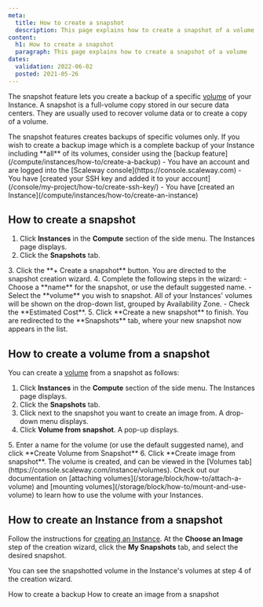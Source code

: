 ```yaml
---
meta:
  title: How to create a snapshot
  description: This page explains how to create a snapshot of a volume
content:
  h1: How to create a snapshot
  paragraph: This page explains how to create a snapshot of a volume
dates:
  validation: 2022-06-02
  posted: 2021-05-26 
---
```


The snapshot feature lets you create a backup of a specific [volume](/compute/instances/concepts/#volumes) of your Instance. A snapshot is a full-volume copy stored in our secure data centers. They are usually used to recover volume data or to create a copy of a volume.

<Message type="note">
The snapshot features creates backups of specific volumes only. If you wish to create a backup image which is a complete backup of your Instance including **all** of its volumes, consider using the [backup feature](/compute/instances/how-to/create-a-backup)
</Message>

<Message type="requirement">
  - You have an account and are logged into the [Scaleway console](https://console.scaleway.com)
  - You have [created your SSH key and added it to your account](/console/my-project/how-to/create-ssh-key/)
  - You have [created an Instance](/compute/instances/how-to/create-an-instance)
</Message>

## How to create a snapshot

1. Click **Instances** in the **Compute** section of the side menu. The Instances page displays.
2. Click the **Snapshots** tab.
  <Lightbox src="scaleway-create-a-snapshot.webp" alt="" />
3. Click the **+ Create a snapshot** button. You are directed to the snapshot creation wizard.
4. Complete the following steps in the wizard: 
    - Choose a **name** for the snapshot, or use the default suggested name.
    - Select the **volume** you wish to snapshot. All of your Instances' volumes will be shown on the drop-down list, grouped by Availability Zone.
    - Check the **Estimated Cost**.
5. Click **Create a new snapshot** to finish. You are redirected to the **Snapshots** tab, where your new snapshot now appears in the list.

## How to create a volume from a snapshot

You can create a [volume](/compute/instances/concepts/#volume) from a snapshot as follows:

1. Click **Instances** in the **Compute** section of the side menu. The Instances page displays.
2. Click the **Snapshots** tab.
3. Click <Icon name="more" /> next to the snapshot you want to create an image from. A drop-down menu displays.
4. Click **Volume from snapshot**. A pop-up displays.
  <Lightbox src="scaleway-volume-from-snapshot.webp" alt="" />
5. Enter a name for the volume (or use the default suggested name), and click **Create Volume from Snapshot**
6. Click **Create image from snapshot**. 
The volume is created, and can be viewed in the [Volumes tab](https://console.scaleway.com/instance/volumes). Check out our documentation on [attaching volumes](/storage/block/how-to/attach-a-volume) and [mounting volumes](/storage/block/how-to/mount-and-use-volume) to learn how to use the volume with your Instances.

## How to create an Instance from a snapshot

Follow the instructions for [creating an Instance](/compute/instances/how-to/create-an-instance). At the **Choose an Image** step of the creation wizard, click the **My Snapshots** tab, and select the desired snapshot.

<Lightbox src="scaleway-create-from-snapshot.webp" alt="" />

You can see the snapshotted volume in the Instance's volumes at step 4 of the creation wizard.


<Navigation title="See Also">
  <PreviousButton to="/compute/instances/how-to/create-a-backup/">How to create a backup</PreviousButton>
  <NextButton to="/compute/instances/how-to/create-image-from-snapshot/">How to create an image from a snapshot</NextButton>
</Navigation>
